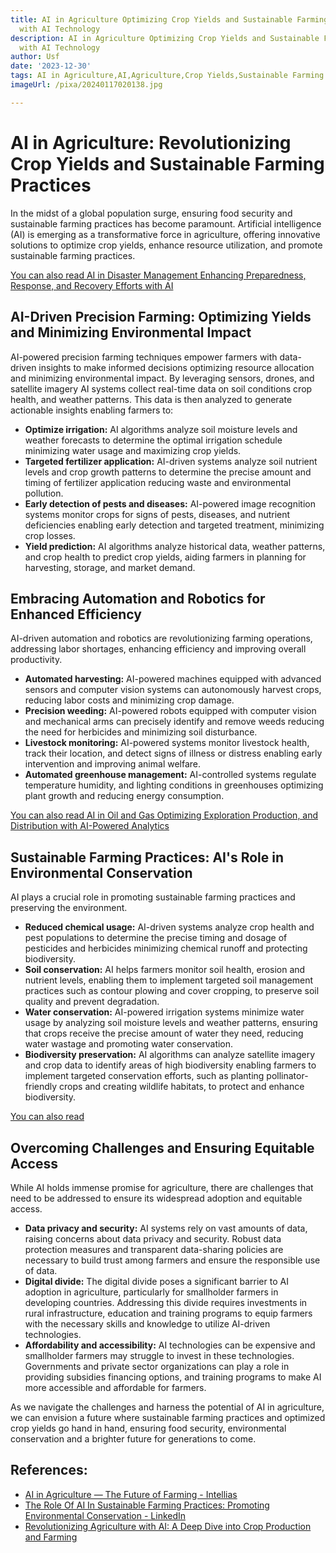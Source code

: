 ```yaml
---
title: AI in Agriculture Optimizing Crop Yields and Sustainable Farming Practices
  with AI Technology
description: AI in Agriculture Optimizing Crop Yields and Sustainable Farming Practices
  with AI Technology
author: Usf
date: '2023-12-30'
tags: AI in Agriculture,AI,Agriculture,Crop Yields,Sustainable Farming Practices
imageUrl: /pixa/20240117020138.jpg

---
```

# AI in Agriculture: Revolutionizing Crop Yields and Sustainable Farming Practices

In the midst of a global population surge, ensuring food security  and sustainable  farming practices has become paramount. Artificial intelligence (AI) is emerging as a transformative force in agriculture,  offering innovative solutions  to optimize crop yields, enhance resource utilization, and promote sustainable farming  practices.

[You  can also read AI  in Disaster Management Enhancing Preparedness, Response, and Recovery Efforts with AI](AI%20in%20Disaster%20Management%20Enhancing%20Preparedness%2C%20Response%2C%20and%20Recovery%20Efforts%20with%20AI)


## AI-Driven Precision Farming: Optimizing Yields and Minimizing Environmental Impact

AI-powered precision  farming techniques empower farmers with data-driven insights to make  informed decisions  optimizing resource allocation and minimizing environmental impact. By leveraging  sensors, drones, and satellite imagery AI  systems collect real-time data on soil conditions crop health, and weather  patterns. This data is then analyzed to generate actionable insights enabling farmers to:

- **Optimize irrigation:** AI algorithms analyze soil moisture levels and weather forecasts to determine  the optimal irrigation schedule minimizing  water usage and maximizing crop yields.
- **Targeted fertilizer application:** AI-driven systems analyze soil nutrient levels and crop  growth patterns  to determine the precise amount and timing of fertilizer application reducing waste and environmental pollution.
-  **Early detection of pests and diseases:** AI-powered image recognition systems monitor crops for signs of pests, diseases, and  nutrient deficiencies enabling early detection and targeted treatment, minimizing crop losses.
- **Yield prediction:** AI algorithms analyze historical data, weather patterns, and crop health to predict  crop yields, aiding farmers in planning for harvesting, storage, and market demand.

## Embracing Automation and Robotics for  Enhanced Efficiency

AI-driven automation and robotics are revolutionizing farming operations, addressing labor shortages,  enhancing efficiency and improving overall  productivity.

- **Automated harvesting:**  AI-powered  machines equipped with advanced sensors and computer vision systems  can autonomously harvest crops, reducing  labor costs  and minimizing crop damage.
- **Precision weeding:** AI-powered  robots equipped with computer vision and mechanical arms can precisely identify and remove weeds reducing the  need for herbicides and minimizing soil disturbance.
- **Livestock monitoring:** AI-powered systems monitor livestock health, track their location, and detect signs  of illness or  distress enabling early intervention and  improving animal welfare.
- **Automated greenhouse  management:** AI-controlled systems regulate temperature  humidity, and lighting conditions in greenhouses optimizing plant growth and reducing energy consumption.

[You can also read AI in Oil  and Gas Optimizing  Exploration Production, and Distribution with AI-Powered Analytics](AI%20in%20Oil%20and%20Gas%20Optimizing%20Exploration%2C%20Production%2C%20and%20Distribution%20with%20AI-Powered%20Analytics)


## Sustainable Farming Practices: AI's Role in Environmental Conservation

AI  plays a crucial role in promoting sustainable farming practices and  preserving the  environment.

- **Reduced chemical usage:** AI-driven systems analyze crop health and pest populations to determine the precise timing and dosage of pesticides  and herbicides minimizing chemical runoff and protecting biodiversity.
- **Soil conservation:** AI helps farmers monitor soil health, erosion and nutrient levels,  enabling them to implement  targeted soil management practices such as contour plowing and cover cropping, to preserve soil quality and prevent degradation.
- **Water  conservation:** AI-powered irrigation systems minimize water usage by analyzing soil moisture levels and  weather  patterns, ensuring that crops receive the precise amount of water they need,  reducing water wastage and promoting  water  conservation.
- **Biodiversity preservation:** AI algorithms can analyze satellite imagery and crop data to identify areas of high  biodiversity enabling farmers to implement targeted conservation efforts, such as planting pollinator-friendly crops  and creating wildlife habitats, to protect and enhance biodiversity.

[You can also read ]()


##  Overcoming Challenges and  Ensuring Equitable Access

While AI holds immense promise for agriculture, there are challenges that need to be addressed to ensure its widespread adoption and equitable access.

- **Data privacy and security:** AI systems  rely on vast amounts of data, raising concerns  about data privacy and security. Robust data  protection  measures and  transparent data-sharing policies are necessary to build  trust among farmers and ensure the responsible use of data.
-  **Digital divide:** The digital divide  poses a significant barrier to AI adoption in agriculture, particularly for smallholder farmers in developing countries.  Addressing this divide requires investments in rural infrastructure, education and training programs to equip farmers with  the necessary skills and knowledge to utilize AI-driven technologies.
- **Affordability and accessibility:** AI technologies  can be expensive and smallholder farmers may struggle to invest in these  technologies. Governments and private sector organizations can play a role in providing subsidies financing options, and training programs to make AI more accessible and affordable  for farmers.

As we navigate the challenges and harness  the potential of  AI in agriculture, we  can  envision a future where sustainable  farming practices and optimized crop yields go  hand in hand, ensuring food security, environmental conservation and a brighter future for generations to come.

## References:
- [AI in Agriculture — The Future of Farming - Intellias](https://intellias.com/artificial-intelligence-in-agriculture/)
- [The Role Of AI In Sustainable Farming Practices: Promoting Environmental Conservation - LinkedIn](https://www.linkedin.com/pulse/role-ai-sustainable-farming-practices)
- [Revolutionizing Agriculture with AI: A Deep Dive into Crop Production and Farming](https://www.linkedin.com/pulse/revolutionizing-agriculture-ai-deep-dive-crop-farming-chris-chiancone)
